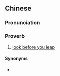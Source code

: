{{also|三思而后行}}
==Chinese==
{{zh-forms|s=三思而后行|type=212}}

===Pronunciation===
{{zh-pron
|m=sānsī ér hòuxíng,sànsī ér hòuxíng,2nb=variant
|c=saam3 si1 ji4 hau6 hang4
|mn=kh:sàm-su jî hiō hêng/tp:sàm-su lî hiō hêng
|cat=prov
}}

===Proverb===
{{zh-proverb}}

# [[look before you leap]]

====Synonyms====
* {{zh-l|三思而行}}